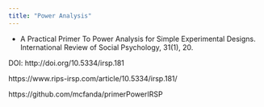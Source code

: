 ```yaml
---
title: "Power Analysis"
---
```



- A Practical Primer To Power Analysis for Simple Experimental Designs. 
International Review of Social Psychology, 31(1), 20. 

DOI: http://doi.org/10.5334/irsp.181

https://www.rips-irsp.com/article/10.5334/irsp.181/

https://github.com/mcfanda/primerPowerIRSP


